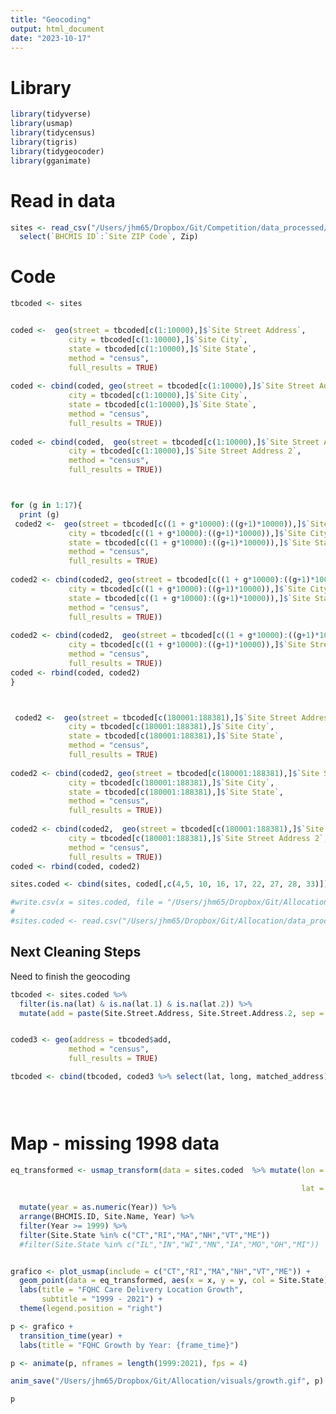 ```yaml
---
title: "Geocoding"
output: html_document
date: "2023-10-17"
---
```




# Library

```r

library(tidyverse)
library(usmap)
library(tidycensus)
library(tigris)
library(tidygeocoder)
library(gganimate)

```


# Read in data

```r
 
sites <- read_csv("/Users/jhm65/Dropbox/Git/Competition/data_processed/sites_geocoded.csv") %>% 
  select(`BHCMIS ID`:`Site ZIP Code`, Zip)

```


# Code

```r
tbcoded <- sites


coded <-  geo(street = tbcoded[c(1:10000),]$`Site Street Address`, 
             city = tbcoded[c(1:10000),]$`Site City`, 
             state = tbcoded[c(1:10000),]$`Site State`, 
             method = "census", 
             full_results = TRUE)
  
coded <- cbind(coded, geo(street = tbcoded[c(1:10000),]$`Site Street Address 3`, 
             city = tbcoded[c(1:10000),]$`Site City`, 
             state = tbcoded[c(1:10000),]$`Site State`, 
             method = "census", 
             full_results = TRUE))
  
coded <- cbind(coded,  geo(street = tbcoded[c(1:10000),]$`Site Street Address`, 
             city = tbcoded[c(1:10000),]$`Site Street Address 2`, 
             method = "census", 
             full_results = TRUE))



for (g in 1:17){
  print (g)
 coded2 <-  geo(street = tbcoded[c((1 + g*10000):((g+1)*10000)),]$`Site Street Address`, 
             city = tbcoded[c((1 + g*10000):((g+1)*10000)),]$`Site City`, 
             state = tbcoded[c((1 + g*10000):((g+1)*10000)),]$`Site State`, 
             method = "census", 
             full_results = TRUE)
  
coded2 <- cbind(coded2, geo(street = tbcoded[c((1 + g*10000):((g+1)*10000)),]$`Site Street Address 3`, 
             city = tbcoded[c((1 + g*10000):((g+1)*10000)),]$`Site City`, 
             state = tbcoded[c((1 + g*10000):((g+1)*10000)),]$`Site State`, 
             method = "census", 
             full_results = TRUE))
  
coded2 <- cbind(coded2,  geo(street = tbcoded[c((1 + g*10000):((g+1)*10000)),]$`Site Street Address`, 
             city = tbcoded[c((1 + g*10000):((g+1)*10000)),]$`Site Street Address 2`, 
             method = "census", 
             full_results = TRUE)) 
coded <- rbind(coded, coded2)
}



 coded2 <-  geo(street = tbcoded[c(180001:188381),]$`Site Street Address`, 
             city = tbcoded[c(180001:188381),]$`Site City`, 
             state = tbcoded[c(180001:188381),]$`Site State`, 
             method = "census", 
             full_results = TRUE)
  
coded2 <- cbind(coded2, geo(street = tbcoded[c(180001:188381),]$`Site Street Address 3`, 
             city = tbcoded[c(180001:188381),]$`Site City`, 
             state = tbcoded[c(180001:188381),]$`Site State`, 
             method = "census", 
             full_results = TRUE))
  
coded2 <- cbind(coded2,  geo(street = tbcoded[c(180001:188381),]$`Site Street Address`, 
             city = tbcoded[c(180001:188381),]$`Site Street Address 2`, 
             method = "census", 
             full_results = TRUE)) 
coded <- rbind(coded, coded2)
```


```r

sites.coded <- cbind(sites, coded[,c(4,5, 10, 16, 17, 22, 27, 28, 33)]) 

#write.csv(x = sites.coded, file = "/Users/jhm65/Dropbox/Git/Allocation/data_processed/sites_halfway_geocoded.csv", row.names = FALSE)
#
#sites.coded <- read.csv("/Users/jhm65/Dropbox/Git/Allocation/data_processed/sites_halfway_geocoded.csv", colClasses = "character")

```


## Next Cleaning Steps

Need to finish the geocoding
```r
tbcoded <- sites.coded %>% 
  filter(is.na(lat) & is.na(lat.1) & is.na(lat.2)) %>% 
  mutate(add = paste(Site.Street.Address, Site.Street.Address.2, sep = ", "))


coded3 <- geo(address = tbcoded$add, 
             method = "census", 
             full_results = TRUE)

tbcoded <- cbind(tbcoded, coded3 %>% select(lat, long, matched_address))


  
```

# Map - missing 1998 data
```r

eq_transformed <- usmap_transform(data = sites.coded  %>% mutate(lon = as.numeric(ifelse(is.na(long), long.1, 
                                                                                  ifelse(is.na(long) & is.na(long.1), long.2, long))), 
                                                                 lat = as.numeric(ifelse(is.na(lat), lat.1, 
                                                                                  ifelse(is.na(lat) & is.na(lat.1), lat.2, lat)))) %>% filter(!is.na(lat))) %>% 
  mutate(year = as.numeric(Year)) %>% 
  arrange(BHCMIS.ID, Site.Name, Year) %>% 
  filter(Year >= 1999) %>% 
  filter(Site.State %in% c("CT","RI","MA","NH","VT","ME"))
  #filter(Site.State %in% c("IL","IN","WI","MN","IA","MO","OH","MI"))


grafico <- plot_usmap(include = c("CT","RI","MA","NH","VT","ME")) +
  geom_point(data = eq_transformed, aes(x = x, y = y, col = Site.State), size = 0.5) +
  labs(title = "FQHC Care Delivery Location Growth",
       subtitle = "1999 - 2021") +
  theme(legend.position = "right")
```


```r

p <- grafico +
  transition_time(year) +
  labs(title = "FQHC Growth by Year: {frame_time}")

p <- animate(p, nframes = length(1999:2021), fps = 4)

anim_save("/Users/jhm65/Dropbox/Git/Allocation/visuals/growth.gif", p)

p
```














